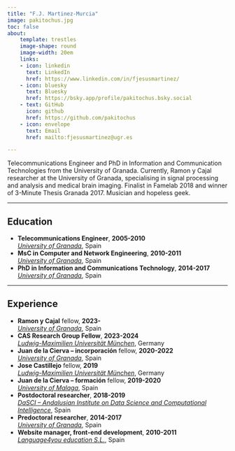 ```yaml
---
title: "F.J. Martinez-Murcia"
image: pakitochus.jpg
toc: false
about: 
    template: trestles
    image-shape: round
    image-width: 20em
    links:
    - icon: linkedin
      text: LinkedIn
      href: https://www.linkedin.com/in/fjesusmartinez/
    - icon: bluesky
      text: Bluesky
      href: https://bsky.app/profile/pakitochus.bsky.social
    - text: GitHub
      icon: github
      href: https://github.com/pakitochus
    - icon: envelope
      text: Email
      href: mailto:fjesusmartinez@ugr.es

---
```



Telecommunications Engineer and PhD in Information and Communication Technologies from the University of Granada. Currently, Ramon y Cajal researcher at the University of Granada, specialising in signal processing and analysis and medical brain imaging. Finalist in Famelab 2018 and winner of 3-Minute Thesis Granada 2017. Musician and hopeless geek.

---

## Education {.fancylist}
- **Telecommunications Engineer**, **2005-2010**  
  [*University of Granada*](https://www.ugr.es), Spain
- **MsC in Computer and Network Engineering**, **2010-2011**  
  [*University of Granada*](https://www.ugr.es), Spain
- **PhD in Information and Communications Technology**, **2014-2017**  
  [*University of Granada*](https://www.ugr.es), Spain

---

## Experience {.fancylist}
- **Ramon y Cajal** fellow, **2023-**  
  [*University of Granada*](https://www.ugr.es), Spain
- **CAS Research Group Fellow**, **2023-2024**  
  [*Ludwig-Maximilien Universität München*](https://www.lmu.de/en/), Germany
- **Juan de la Cierva – incorporación** fellow, **2020-2022**  
  [*University of Granada*](https://www.ugr.es), Spain
- **Jose Castillejo** fellow, **2019**  
  [*Ludwig-Maximilien Universität München*](https://www.lmu.de/en/), Germany
- **Juan de la Cierva – formación** fellow, **2019-2020**  
  [*University of Malaga*](https://www.uma.es), Spain
- **Postdoctoral researcher**, **2018-2019**  
  [*DaSCI – Andalusian Institute on Data Science and Computational Intelligence*](https://www.dasci.es), Spain
- **Predoctoral researcher**, **2014-2017**  
  [*University of Granada*](https://www.ugr.es), Spain
- **Website manager, front-end development**, **2010-2011**  
  [*Language4you education S.L.*](https://www.language4you.com/), Spain
